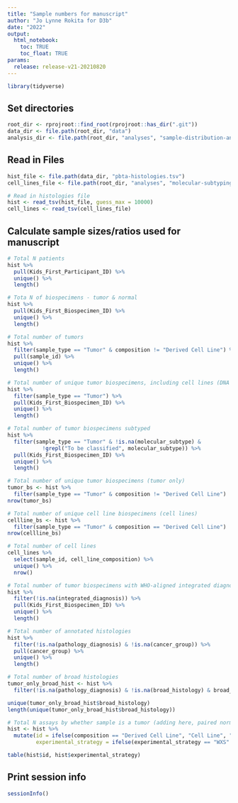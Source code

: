 ```yaml
---
title: "Sample numbers for manuscript"
author: "Jo Lynne Rokita for D3b"
date: "2022"
output: 
  html_notebook:
    toc: TRUE
    toc_float: TRUE
params:
  release: release-v21-20210820
---
```


```r
library(tidyverse)
```

## Set directories 
```r
root_dir <- rprojroot::find_root(rprojroot::has_dir(".git"))
data_dir <- file.path(root_dir, "data")
analysis_dir <- file.path(root_dir, "analyses", "sample-distribution-analysis")
```

## Read in Files
```r
hist_file <- file.path(data_dir, "pbta-histologies.tsv")
cell_lines_file <- file.path(root_dir, "analyses", "molecular-subtyping-HGG", "input", "cell-line-composition.tsv")

# Read in histologies file
hist <- read_tsv(hist_file, guess_max = 10000)
cell_lines <- read_tsv(cell_lines_file)
```

## Calculate sample sizes/ratios used for manuscript

```r
# Total N patients
hist %>%
  pull(Kids_First_Participant_ID) %>%
  unique() %>%
  length()

# Tota N of biospecimens - tumor & normal
hist %>%
  pull(Kids_First_Biospecimen_ID) %>%
  unique() %>%
  length()

# Total number of tumors
hist %>%
  filter(sample_type == "Tumor" & composition != "Derived Cell Line") %>%
  pull(sample_id) %>%
  unique() %>%
  length()

# Total number of unique tumor biospecimens, including cell lines (DNA or RNA)
hist %>%
  filter(sample_type == "Tumor") %>%
  pull(Kids_First_Biospecimen_ID) %>%
  unique() %>%
  length()

# Total number of tumor biospecimens subtyped
hist %>%
  filter(sample_type == "Tumor" & !is.na(molecular_subtype) & 
           !grepl("To be classified", molecular_subtype)) %>%
  pull(Kids_First_Biospecimen_ID) %>%
  unique() %>%
  length()

# Total number of unique tumor biospecimens (tumor only)
tumor_bs <- hist %>%
  filter(sample_type == "Tumor" & composition != "Derived Cell Line")
nrow(tumor_bs)

# Total number of unique cell line biospecimens (cell lines)
cellline_bs <- hist %>%
  filter(sample_type == "Tumor" & composition == "Derived Cell Line")
nrow(cellline_bs)

# Total number of cell lines
cell_lines %>%
  select(sample_id, cell_line_composition) %>%
  unique() %>%
  nrow()

# Total number of tumor biospecimens with WHO-aligned integrated diagnosis
hist %>%
  filter(!is.na(integrated_diagnosis)) %>%
  pull(Kids_First_Biospecimen_ID) %>%
  unique() %>%
  length()

# Total number of annotated histologies
hist %>%
  filter(!is.na(pathology_diagnosis) & !is.na(cancer_group)) %>%
  pull(cancer_group) %>%
  unique() %>%
  length()

# Total number of broad histologies
tumor_only_broad_hist <- hist %>%
  filter(!is.na(pathology_diagnosis) & !is.na(broad_histology) & broad_histology != "Non-tumor") 

unique(tumor_only_broad_hist$broad_histology)
length(unique(tumor_only_broad_hist$broad_histology))

# Total N assays by whether sample is a tumor (adding here, paired normal) or cell line (also adding paired normal)
hist <- hist %>%
  mutate(id = ifelse(composition == "Derived Cell Line", "Cell Line", "Non-Cell Line"),
         experimental_strategy = ifelse(experimental_strategy == "WXS" | experimental_strategy == "Targeted Sequencing", "WXS/Panel", experimental_strategy))

table(hist$id, hist$experimental_strategy)

```

## Print session info
```r
sessionInfo()
```

